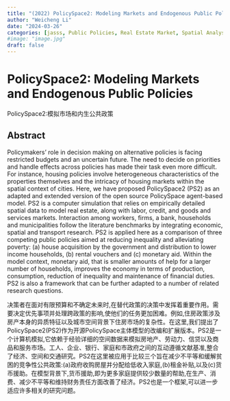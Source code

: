 ```yaml
---
title: "(2022) PolicySpace2: Modeling Markets and Endogenous Public Policies"
author: "Weicheng Li"
date: "2024-03-26"
categories: [jasss, Public Policies, Real Estate Market, Spatial Analysis, Metropolitan Regions]
#image: "image.jpg"
draft: false
---
```


# PolicySpace2: Modeling Markets and Endogenous Public Policies

PolicySpace2:模拟市场和内生公共政策

## Abstract
Policymakers' role in decision making on alternative policies is facing restricted budgets and an uncertain future. The need to decide on priorities and handle effects across policies has made their task even more difficult. For instance, housing policies involve heterogeneous characteristics of the properties themselves and the intricacy of housing markets within the spatial context of cities. Here, we have proposed PolicySpace2 (PS2) as an adapted and extended version of the open source PolicySpace agent-based model. PS2 is a computer simulation that relies on empirically detailed spatial data to model real estate, along with labor, credit, and goods and services markets. Interaction among workers, firms, a bank, households and municipalities follow the literature benchmarks by integrating economic, spatial and transport research. PS2 is applied here as a comparison of three competing public policies aimed at reducing inequality and alleviating poverty: (a) house acquisition by the government and distribution to lower income households, (b) rental vouchers and (c) monetary aid. Within the model context, monetary aid, that is smaller amounts of help for a larger number of households, improves the economy in terms of production, consumption, reduction of inequality and maintenance of financial duties. PS2 is also a framework that can be further adapted to a number of related research questions.

决策者在面对有限预算和不确定未来时,在替代政策的决策中发挥着重要作用。需要决定优先事项并处理跨政策的影响,使他们的任务更加困难。例如,住房政策涉及房产本身的异质特征以及城市空间背景下住房市场的复杂性。在这里,我们提出了PolicySpace2(PS2)作为开源PolicySpace主体模型的改编和扩展版本。PS2是一个计算机模拟,它依赖于经验详细的空间数据来模拟房地产、劳动力、信贷以及商品和服务市场。工人、企业、银行、家庭和市政府之间的互动遵循文献基准,整合了经济、空间和交通研究。PS2在这里被应用于比较三个旨在减少不平等和缓解贫困的竞争性公共政策:(a)政府收购房屋并分配给低收入家庭,(b)租金补贴,以及(c)货币援助。在模型背景下,货币援助,即为更多家庭提供较少数量的帮助,在生产、消费、减少不平等和维持财务责任方面改善了经济。PS2也是一个框架,可以进一步适应许多相关的研究问题。
